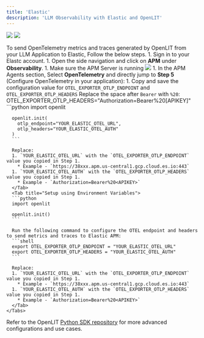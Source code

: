 ```yaml
---
title: 'Elastic'
description: 'LLM Observability with Elastic and OpenLIT'
---
```


<Frame>
  <img src="/images/elastic-dashboard-1.png" />
  <img src="/images/elastic-dashboard-2.png" />
</Frame>

To send OpenTelemetry metrics and traces generated by OpenLIT from your LLM Application to Elastic, Follow the below steps.
<Steps>
  <Step title="Get your Elastic APM Crednetials">
    <Steps>
      1. Sign in to your Elastc account.
      1. Open the side navigation and click on **APM** under **Observability**.
      1. Make sure the APM Server is running
        ![](https://www.elastic.co/guide/en/kibana/current/apm/images/apm-setup.png)
      1. In the APM Agents section, Select **OpenTelemetry** and directly jump to **Step 5** (Configure OpenTelemetry in your application):
      1. Copy and save the configuration value for `OTEL_EXPORTER_OTLP_ENDPOINT` and `OTEL_EXPORTER_OTLP_HEADERS`
         <Note>Replace the space after `Bearer` with `%20`: OTEL_EXPORTER_OTLP_HEADERS="Authorization=Bearer%20[APIKEY]"</Note>
    </Steps>
  </Step>
  <Step title="Add the following two lines to your application code:">
    <Tabs>
      <Tab title="Setup using function arguments">
      ```python
      import openlit

      openlit.init(
        otlp_endpoint="YOUR_ELASTIC_OTEL_URL", 
        otlp_headers="YOUR_ELASTIC_OTEL_AUTH"
      )
      ```

      Replace:
      1. `YOUR_ELASTIC_OTEL_URL` with the `OTEL_EXPORTER_OTLP_ENDPOINT` value you copied in Step 1. 
        * Example - `https://38xxx.apm.us-central1.gcp.cloud.es.io:443`
      1. `YOUR_ELASTIC_OTEL_AUTH` with the `OTEL_EXPORTER_OTLP_HEADERS` value you copied in Step 1. 
        * Example - `Authorization=Bearer%20<APIKEY>`
      </Tab>
      <Tab title="Setup using Environment Variables">
      ```python
      import openlit

      openlit.init()
      ```

      Run the following command to configure the OTEL endpoint and headers to send metrics and traces to Elastic APM:
      ```shell
      export OTEL_EXPORTER_OTLP_ENDPOINT = "YOUR_ELASTIC_OTEL_URL"
      export OTEL_EXPORTER_OTLP_HEADERS = "YOUR_ELASTIC_OTEL_AUTH"
      ```

      Replace:
      1. `YOUR_ELASTIC_OTEL_URL` with the `OTEL_EXPORTER_OTLP_ENDPOINT` value you copied in Step 1. 
        * Example - `https://38xxx.apm.us-central1.gcp.cloud.es.io:443`
      1. `YOUR_ELASTIC_OTEL_AUTH` with the `OTEL_EXPORTER_OTLP_HEADERS` value you copied in Step 1. 
        * Example - `Authorization=Bearer%20<APIKEY>`
      </Tab>
    </Tabs>
  Refer to the OpenLIT [Python SDK repository](https://github.com/openlit/openlit/tree/main/sdk/python) for more advanced configurations and use cases.
  </Step>
</Steps>
  